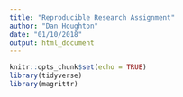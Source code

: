 ```yaml
---
title: "Reproducible Research Assignment"
author: "Dan Houghton"
date: "01/10/2018"
output: html_document
---
```


```r
knitr::opts_chunk$set(echo = TRUE)
library(tidyverse)
library(magrittr)
```

